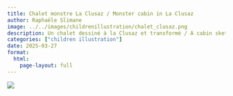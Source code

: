 ```yaml
---
title: Chalet monstre La Clusaz / Monster cabin in La Clusaz 
author: Raphaële Slimane
image: ../../images/childrenillustration/chalet_clusaz.png
description: Un chalet dessiné à la Clusaz et transformé / A cabin sketched at La Clusaz and transformed
categories: ["children illustration"]
date: 2025-03-27
format:
  html:
    page-layout: full
---
```


![](../../images/childrenillustration/chalet_clusaz.png)

